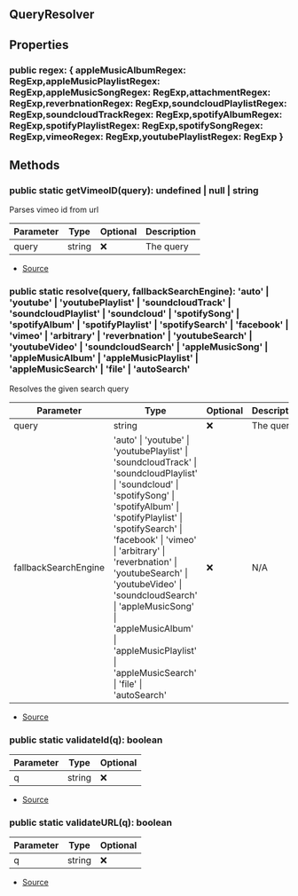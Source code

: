 ## QueryResolver



## Properties
### public regex: \{ appleMusicAlbumRegex: RegExp,appleMusicPlaylistRegex: RegExp,appleMusicSongRegex: RegExp,attachmentRegex: RegExp,reverbnationRegex: RegExp,soundcloudPlaylistRegex: RegExp,soundcloudTrackRegex: RegExp,spotifyAlbumRegex: RegExp,spotifyPlaylistRegex: RegExp,spotifySongRegex: RegExp,vimeoRegex: RegExp,youtubePlaylistRegex: RegExp }


## Methods
### public static getVimeoID(query): undefined \| null \| string
Parses vimeo id from url



| Parameter | Type | Optional | Description |
| ----------- | ----------- | ----------- | ----------- |
| query | string | ❌ | The query |


- [Source](https://github.com/Androz2091/discord-player/blob/cd5cf97/packages/discord-player/src/utils/QueryResolver.ts#L76)
### public static resolve(query, fallbackSearchEngine): 'auto' \| 'youtube' \| 'youtubePlaylist' \| 'soundcloudTrack' \| 'soundcloudPlaylist' \| 'soundcloud' \| 'spotifySong' \| 'spotifyAlbum' \| 'spotifyPlaylist' \| 'spotifySearch' \| 'facebook' \| 'vimeo' \| 'arbitrary' \| 'reverbnation' \| 'youtubeSearch' \| 'youtubeVideo' \| 'soundcloudSearch' \| 'appleMusicSong' \| 'appleMusicAlbum' \| 'appleMusicPlaylist' \| 'appleMusicSearch' \| 'file' \| 'autoSearch'
Resolves the given search query



| Parameter | Type | Optional | Description |
| ----------- | ----------- | ----------- | ----------- |
| query | string | ❌ | The query |
| fallbackSearchEngine | 'auto' \| 'youtube' \| 'youtubePlaylist' \| 'soundcloudTrack' \| 'soundcloudPlaylist' \| 'soundcloud' \| 'spotifySong' \| 'spotifyAlbum' \| 'spotifyPlaylist' \| 'spotifySearch' \| 'facebook' \| 'vimeo' \| 'arbitrary' \| 'reverbnation' \| 'youtubeSearch' \| 'youtubeVideo' \| 'soundcloudSearch' \| 'appleMusicSong' \| 'appleMusicAlbum' \| 'appleMusicPlaylist' \| 'appleMusicSearch' \| 'file' \| 'autoSearch' | ❌ | N/A |


- [Source](https://github.com/Androz2091/discord-player/blob/cd5cf97/packages/discord-player/src/utils/QueryResolver.ts#L49)
### public static validateId(q): boolean
| Parameter | Type | Optional |
| ----------- | ----------- | ----------- |
| q | string | ❌ |


- [Source](https://github.com/Androz2091/discord-player/blob/cd5cf97/packages/discord-player/src/utils/QueryResolver.ts#L85)
### public static validateURL(q): boolean
| Parameter | Type | Optional |
| ----------- | ----------- | ----------- |
| q | string | ❌ |


- [Source](https://github.com/Androz2091/discord-player/blob/cd5cf97/packages/discord-player/src/utils/QueryResolver.ts#L89)